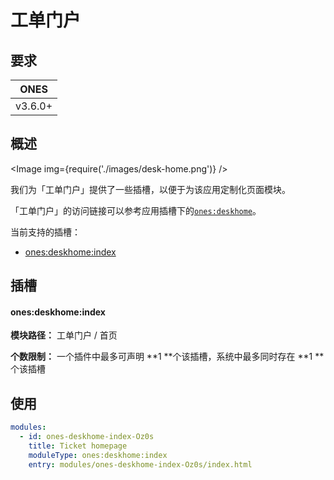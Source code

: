 # 工单门户

## 要求

|  ONES   |
| :-----: |
| v3.6.0+ |

## 概述

<Image img={require('./images/desk-home.png')} />

我们为「工单门户」提供了一些插槽，以便于为该应用定制化页面模块。

「工单门户」的访问链接可以参考应用插槽下的[`ones:deskhome`](../../app/index.mdx#onesdeskhome)。

当前支持的插槽：

- [ones:deskhome:index](#onesdeskhomeindex)

## 插槽

#### ones:deskhome:index

**模块路径：** 工单门户 / 首页

**个数限制：** 一个插件中最多可声明 **1 **个该插槽，系统中最多同时存在 **1 **个该插槽

## 使用

```yaml
modules:
  - id: ones-deskhome-index-Oz0s
    title: Ticket homepage
    moduleType: ones:deskhome:index
    entry: modules/ones-deskhome-index-Oz0s/index.html
```
